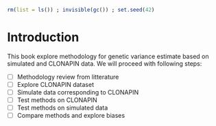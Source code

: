 ```r
rm(list = ls()) ; invisible(gc()) ; set.seed(42)
```

# Introduction {-}

This book explore methodology for genetic variance estimate based on simulated and CLONAPIN data. We will proceed with following steps:

- [ ] Methodology review from litterature
- [ ] Explore CLONAPIN dataset
- [ ] Simulate data corresponding to CLONAPIN
- [ ] Test methods on CLONAPIN
- [ ] Test methods on simulated data
- [ ] Compare methods and explore biases
